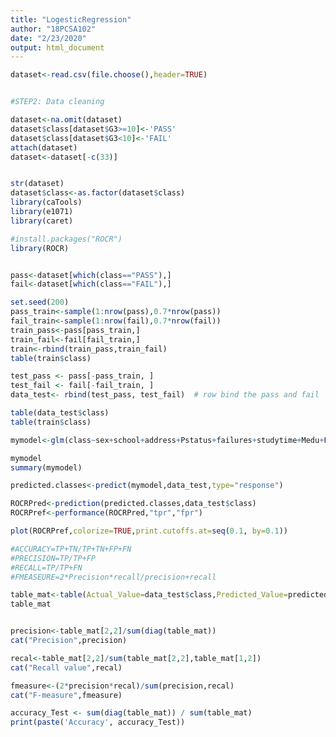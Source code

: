 ---
title: "LogesticRegression"
author: "18PCSA102"
date: "2/23/2020"
output: html_document
---

```{r}
dataset<-read.csv(file.choose(),header=TRUE)


#STEP2: Data cleaning

dataset<-na.omit(dataset)
dataset$class[dataset$G3>=10]<-'PASS'
dataset$class[dataset$G3<10]<-'FAIL'
attach(dataset)
dataset<-dataset[-c(33)]


str(dataset)
dataset$class<-as.factor(dataset$class)
library(caTools)
library(e1071)
library(caret)

#install.packages("ROCR")
library(ROCR)


pass<-dataset[which(class=="PASS"),]
fail<-dataset[which(class=="FAIL"),]

set.seed(200)
pass_train<-sample(1:nrow(pass),0.7*nrow(pass))
fail_train<-sample(1:nrow(fail),0.7*nrow(fail))
train_pass<-pass[pass_train,]
train_fail<-fail[fail_train,]
train<-rbind(train_pass,train_fail)
table(train$class)

test_pass <- pass[-pass_train, ]
test_fail <- fail[-fail_train, ]
data_test<- rbind(test_pass, test_fail)  # row bind the pass and fail

table(data_test$class)
table(train$class)

mymodel<-glm(class~sex+school+address+Pstatus+failures+studytime+Medu+Fedu+traveltime+Fjob+Mjob+famrel+reason+Pstatus+famsize+schoolsup+famsup+age+guardian, family='binomial', data=train,maxit=100)

mymodel
summary(mymodel)

predicted.classes<-predict(mymodel,data_test,type="response")

ROCRPred<-prediction(predicted.classes,data_test$class)
ROCRPref<-performance(ROCRPred,"tpr","fpr")

plot(ROCRPref,colorize=TRUE,print.cutoffs.at=seq(0.1, by=0.1))

#ACCURACY=TP+TN/TP+TN+FP+FN
#PRECISION=TP/TP+FP
#RECALL=TP/TP+FN
#FMEASEURE=2*Precision*recall/precision+recall

table_mat<-table(Actual_Value=data_test$class,Predicted_Value=predicted.classes>=0.5)
table_mat


precision<-table_mat[2,2]/sum(diag(table_mat))
cat("Precision",precision)

recal<-table_mat[2,2]/sum(table_mat[2,2],table_mat[1,2])
cat("Recall value",recal)

fmeasure<-(2*precision*recal)/sum(precision,recal)
cat("F-measure",fmeasure)

accuracy_Test <- sum(diag(table_mat)) / sum(table_mat)
print(paste('Accuracy', accuracy_Test))




```

